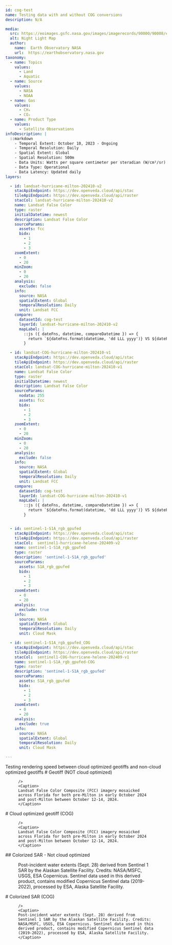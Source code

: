 ```yaml
---
id: cog-test
name: Testing data with and without COG conversions
description: N/A

media:
  src: https://eoimages.gsfc.nasa.gov/images/imagerecords/90000/90008/europe_vir_2016.jpg
  alt: Night Light Map
  author:
    name:  Earth Observatory NASA
    url:  https://earthobservatory.nasa.gov
taxonomy:
  - name: Topics
    values:
      - Land
      - Aquatic    
  - name: Source
    values:
      - NASA
      - NOAA
  - name: Gas
    values:
      - CH₄
      - CO₂
  - name: Product Type
    values:
      - Satellite Observations
infoDescription: |
  ::markdown 
    - Temporal Extent: October 10, 2023 - Ongoing
    - Temporal Resolution: Daily
    - Spatial Extent: Global    
    - Spatial Resolution: 500m   
    - Data Units: Watts per square centimeter per steradian (W/cm²/sr)       
    - Data Type: Operational
    - Data Latency: Updated daily       
layers:

  - id: landsat-hurricane-milton-202410-v2
    stacApiEndpoint: https://dev.openveda.cloud/api/stac
    tileApiEndpoint: https://dev.openveda.cloud/api/raster
    stacCol: landsat-hurricane-milton-202410-v2
    name: Landsat False Color
    type: raster 
    initialDatetime: newest
    description: Landsat False Color
    sourceParams:
      assets: fcc
      bidx: 
        - 1
        - 2
        - 3
    zoomExtent:
      - 0
      - 20
    minZoom:
      - 0
      - 20
    analysis:
      exclude: false
    info:
      source: NASA
      spatialExtent: Global 
      temporalResolution: Daily
      unit: Landsat FCC   
    compare:
      datasetId: cog-test
      layerId: landsat-hurricane-milton-202410-v2
      mapLabel: |
        ::js ({ dateFns, datetime, compareDatetime }) => {
          return `${dateFns.format(datetime, 'dd LLL yyyy')} VS ${dateFns.format(compareDatetime, 'dd LLL yyyy')}`;
        }

  - id: landsat-COG-hurricane-milton-202410-v1
    stacApiEndpoint: https://dev.openveda.cloud/api/stac
    tileApiEndpoint: https://dev.openveda.cloud/api/raster
    stacCol: landsat-COG-hurricane-milton-202410-v1
    name: Landsat False Color
    type: raster 
    initialDatetime: newest
    description: Landsat False Color
    sourceParams:
      nodata: 255
      assets: fcc
      bidx: 
        - 1
        - 2
        - 3
    zoomExtent:
      - 0
      - 20
    minZoom:
      - 0
      - 20
    analysis:
      exclude: false
    info:
      source: NASA
      spatialExtent: Global 
      temporalResolution: Daily
      unit: Landsat FCC   
    compare:
      datasetId: cog-test
      layerId: landsat-COG-hurricane-milton-202410-v1
      mapLabel: |
        ::js ({ dateFns, datetime, compareDatetime }) => {
          return `${dateFns.format(datetime, 'dd LLL yyyy')} VS ${dateFns.format(compareDatetime, 'dd LLL yyyy')}`;
        }


  - id: sentinel-1-S1A_rgb_gpufed
    stacApiEndpoint: https://dev.openveda.cloud/api/stac
    tileApiEndpoint: https://dev.openveda.cloud/api/raster
    stacCol:  sentinel1-hurricane-helene-202409-v2
    name: sentinel-1-S1A_rgb_gpufed
    type: raster 
    description: 'sentinel-1-S1A_rgb_gpufed'
    sourceParams:
      assets: S1A_rgb_gpufed
      bidx:
        - 1
        - 2
        - 3
    zoomExtent:
      - 0
      - 20
    analysis:
      exclude: true
    info:
      source: NASA
      spatialExtent: Global 
      temporalResolution: Daily
      unit: Cloud Mask  

  - id: sentinel-1-S1A_rgb_gpufed_COG
    stacApiEndpoint: https://dev.openveda.cloud/api/stac
    tileApiEndpoint: https://dev.openveda.cloud/api/raster
    stacCol:  sentinel1-COG-hurricane-helene-202409-v1
    name: sentinel-1-S1A_rgb_gpufed-COG
    type: raster 
    description: 'sentinel-1-S1A_rgb_gpufed'
    sourceParams:
      assets: S1A_rgb_gpufed
      bidx:
        - 1
        - 2
        - 3
    zoomExtent:
      - 0
      - 20
    analysis:
      exclude: true
    info:
      source: NASA
      spatialExtent: Global 
      temporalResolution: Daily
      unit: Cloud Mask  

---
```

<Block>
  <Prose>   
    Testing rendering speed between cloud optimized geotiffs and non-cloud optimized geotiffs
  </Prose>
</Block>

<Block>
  <Prose>
  # Geotiff (NOT cloud optimized)
  
  <Figure>
    <Map
      center={[-81.8157, 28.489]}
      zoom={8}
      datasetId='cog-test'
      layerId='landsat-hurricane-milton-202410-v2'
      dateTime='2024-08-24'
      compareDateTime='2024-10-02'

    />
    <Caption>
    Landsat False Color Composite (FCC) imagery mosaicked across Florida for both pre-Milton in early October 2024 and post-Milton between October 12-14, 2024.
    </Caption>
  </Figure>
  </Prose>
</Block>


<Block>
<Prose>
  # Cloud optimized geotiff (COG)
  <Figure>
    <Map
      center={[-81.8157, 28.489]}
      zoom={8}
      datasetId='cog-test'
      layerId='landsat-COG-hurricane-milton-202410-v1'
      dateTime='2024-08-24'
      compareDateTime='2024-10-02'

    />
    <Caption>
    Landsat False Color Composite (FCC) imagery mosaicked across Florida for both pre-Milton in early October 2024 and post-Milton between October 12-14, 2024.
    </Caption>
  </Figure>
  </Prose>
</Block>


<Block>
  <Prose> 
    ## Colorized SAR - Not cloud optimized
    <Figure>
    <Map
      datasetId='hurricane-helene-2024'
      layerId='sentinel-1-S1A_rgb_gpufed'
      dateTime='2024-09-28'
      zoom={5}
      center={[-81.2668, 35.1586]}
    />
    <Caption
      attrAuthor='NASA'
      attrUrl='https://nasa.gov/'
    >
    Post-incident water extents (Sept. 28) derived from Sentinel 1 SAR by the Alaskan Satellite Facility. Credits: NASA/MSFC, USGS, ESA Copernicus. Sentinel data used in this derived product, contains modified Copernicus Sentinel data (2019-2022), processed by ESA, Alaska Satellite Facility.
    </Caption>
    </Figure>
  </Prose>
</Block>

<Block>
<Prose>
  # Colorized SAR (COG)
  <Figure>
    <Map
      zoom={5}
      center={[-81.2668, 35.1586]}
      datasetId='cog-test'
      layerId='sentinel-1-S1A_rgb_gpufed_COG'
      dateTime='2024-09-28'

    />
    <Caption>
    Post-incident water extents (Sept. 28) derived from Sentinel 1 SAR by the Alaskan Satellite Facility. Credits: NASA/MSFC, USGS, ESA Copernicus. Sentinel data used in this derived product, contains modified Copernicus Sentinel data (2019-2022), processed by ESA, Alaska Satellite Facility.
    </Caption>
  </Figure>
  </Prose>
</Block>